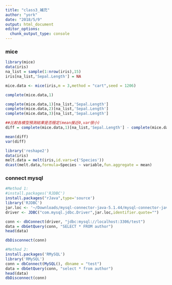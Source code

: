 ```yaml
---
title: "class3_補充"
author: "york"
date: "2018/5/9"
output: html_document
editor_options: 
  chunk_output_type: console
---
```


### mice
```R
library(mice)
data(iris)
na_list = sample(1:nrow(iris),15)
iris[na_list,'Sepal.Length'] = NA

mice.data <- mice(iris,m = 3,method = "cart",seed = 1206)

complete(mice.data,1)

complete(mice.data,1)[na_list,'Sepal.Length']
complete(mice.data,2)[na_list,'Sepal.Length']
complete(mice.data,3)[na_list,'Sepal.Length']

##比較各模型預測結果是否穩定(mean接近0,var很小)
diff = complete(mice.data,1)[na_list,'Sepal.Length'] - complete(mice.data,2)[na_list,'Sepal.Length']

mean(diff)
var(diff)

```


```R
library('reshape2')
data(iris)
melt.data = melt(iris,id.vars=c('Species'))
dcast(melt.data,formula=Species ~ variable,fun.aggregate = mean)
```

### connect mysql
```R
#Method 1:
#install.packages('RJDBC')
install.packages("rJava",type='source')
library('RJDBC')
jar.loc <- '~/Downloads/mysql-connector-java-5.1.44/mysql-connector-java-5.1.44-bin.jar'
driver <- JDBC("com.mysql.jdbc.Driver",jar.loc,identifier.quote="")

conn <- dbConnect(driver, "jdbc:mysql://localhost:3306/test")
data = dbGetQuery(conn, "SELECT * FROM author")
head(data)

dbDisconnect(conn)

#Method 2:
install.packages('RMySQL')
library('RMySQL')
conn = dbConnect(MySQL(), dbname = "test")
data = dbGetQuery(conn, "select * from author")
head(data)
dbDisconnect(conn)
```